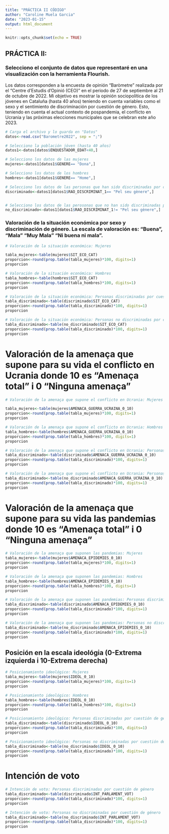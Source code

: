---
title: "PRÁCTICA II CÓDIGO"
author: "Caroline Muela Garcia"
date: "2023-01-15"
output: html_document
---

```{r setup, include=FALSE}
knitr::opts_chunk$set(echo = TRUE)
```

## PRÁCTICA II: 

### Selecciono el conjunto de datos que representaré en una visualización con la herramienta Flourish. 
Los datos corresponden a la encuesta de opinión "Baròmetre" realizada por el "Centre d'Estudis d'Opinió (CEO)" 
en el periodo de 27 de septiembre al 21 de octubre de 2022. Mi objetivo es mostrar la opinión sociopolítica de los 
jóvenes en Cataluña (hasta 40 años) teniendo en cuenta variables como el sexo y el sentimiento de discriminación 
por cuestión de género. Esto, teniendo en cuenta el actual contexto de pospandemia, el conflicto en Ucrania 
y las próximas elecciones municipales que se celebran este año 2023.

```{r}
# Carga el archivo y lo guarda en "Datos"
datos<-read.csv("Barometre2022", sep = ";")

# Selecciono la población jóven (hasta 40 años)
datos1<-datos[datos$ENQUESTADOR_EDAT<40,]
```


```{r}
# Selecciono los datos de las mujeres
mujeres<-datos1[datos1$GENERE== "Dona",]

# Selecciono los datos de los hombres
hombres<-datos1[datos1$GENERE== "Home",]

# Selecciono los datos de las personas que han sido discriminadas por cuestión de género
discriminado<-datos1[datos1$RAO_DISCRIMINAT_1== "Pel seu gènere",]


# Selecciono los datos de las perosonas que no han sido discriminadas por cuestión de género
no_discriminado<-datos1[datos1$RAO_DISCRIMINAT_1!= "Pel seu gènere",]
```


### Valoración de la situación económica por sexo y discriminación de género. La escala de valoración es: "Buena", "Mala" "Muy Mala" "Ni buena ni mala".

```{r}
# Valoración de la situación económica: Mujeres

tabla_mujeres<-table(mujeres$SIT_ECO_CAT)
proporcion<-round(prop.table(tabla_mujeres)*100, digits=1)
proporcion
```


```{r}
# Valoración de la situación económica: Hombres
tabla_hombres<-table(hombres$SIT_ECO_CAT)
proporcion<-round(prop.table(tabla_hombres)*100, digits=1)
proporcion
```


```{r}
# Valoración de la situación económica: Personas discriminadas por cuestión de género
tabla_discriminado<-table(discriminado$SIT_ECO_CAT)
proporcion<-round(prop.table(tabla_discriminado)*100, digits=1)
proporcion
```

```{r}
# Valoración de la situación económica: Personas no discriminadas por cuestión de género
tabla_discriminado<-table(no_discriminado$SIT_ECO_CAT)
proporcion<-round(prop.table(tabla_discriminado)*100, digits=1)
proporcion
```

# Valoración de la amenaça que supone para su vida el conflicto en Ucrania donde 10 es "Amenaça total" i 0 "Ninguna amenaça"

```{r}
# Valoración de la amenaça que supone el conflicto en Ucrania: Mujeres

tabla_mujeres<-table(mujeres$AMENACA_GUERRA_UCRAINA_0_10)
proporcion<-round(prop.table(tabla_mujeres)*100, digits=1)
proporcion
```

```{r}
# Valoración de la amenaça que supone el conflicto en Ucrania: Hombres
tabla_hombres<-table(hombres$AMENACA_GUERRA_UCRAINA_0_10)
proporcion<-round(prop.table(tabla_hombres)*100, digits=1)
proporcion
```


```{r}
# Valoración de la amenaça que supone el conflicto en Ucrania: Personas discriminadas por cuestión de género
tabla_discriminado<-table(discriminado$AMENACA_GUERRA_UCRAINA_0_10)
proporcion<-round(prop.table(tabla_discriminado)*100, digits=1)
proporcion
```

```{r}
# Valoración de la amenaça que supone el conflicto en Ucrania: Personas no discriminadas por cuestión de género
tabla_discriminado<-table(no_discriminado$AMENACA_GUERRA_UCRAINA_0_10)
proporcion<-round(prop.table(tabla_discriminado)*100, digits=1)
proporcion
```


# Valoración de la amenaça que supone para su vida las pandemias donde 10 es "Amenaça total" i 0 "Ninguna amenaça"

```{r}
# Valoración de la amenaça que suponen las pandemias: Mujeres
tabla_mujeres<-table(mujeres$AMENACA_EPIDEMIES_0_10)
proporcion<-round(prop.table(tabla_mujeres)*100, digits=1)
proporcion
```

```{r}
# Valoración de la amenaça que suponen las pandemias: Hombres
tabla_hombres<-table(hombres$AMENACA_EPIDEMIES_0_10)
proporcion<-round(prop.table(tabla_hombres)*100, digits=1)
proporcion
```


```{r}
# Valoración de la amenaça que suponen las pandemias: Personas discriminadas por cuestión de género
tabla_discriminado<-table(discriminado$AMENACA_EPIDEMIES_0_10)
proporcion<-round(prop.table(tabla_discriminado)*100, digits=1)
proporcion
```

```{r}
# Valoración de la amenaça que suponen las pandemias: Personas no discriminadas por cuestión de género
tabla_discriminado<-table(no_discriminado$AMENACA_EPIDEMIES_0_10)
proporcion<-round(prop.table(tabla_discriminado)*100, digits=1)
proporcion
```


## Posición en la escala ideológia (0-Extrema izquierda i 10-Extrema derecha)
```{r}
# Posicionamiento ideológico: Mujeres
tabla_mujeres<-table(mujeres$IDEOL_0_10)
proporcion<-round(prop.table(tabla_mujeres)*100, digits=1)
proporcion
```

```{r}
# Posicionamiento ideológico: Hombres
tabla_hombres<-table(hombres$IDEOL_0_10)
proporcion<-round(prop.table(tabla_hombres)*100, digits=1)
proporcion
```


```{r}
# Posicionamiento ideológico: Personas discriminadas por cuestión de género
tabla_discriminado<-table(discriminado$IDEOL_0_10)
proporcion<-round(prop.table(tabla_discriminado)*100, digits=1)
proporcion
```

```{r}
# Posicionamiento ideológico: Personas no discriminadas por cuestión de género
tabla_discriminado<-table(no_discriminado$IDEOL_0_10)
proporcion<-round(prop.table(tabla_discriminado)*100, digits=1)
proporcion
```

# Intención de voto

```{r}
# Intención de voto: Personas discriminadas por cuestión de género
tabla_discriminado<-table(discriminado$INT_PARLAMENT_VOT)
proporcion<-round(prop.table(tabla_discriminado)*100, digits=1)
proporcion
```

```{r}
# Intención de voto: Personas no discriminadas por cuestión de género
tabla_discriminado<-table(no_discriminado$INT_PARLAMENT_VOT)
proporcion<-round(prop.table(tabla_discriminado)*100, digits=1)
proporcion
```
